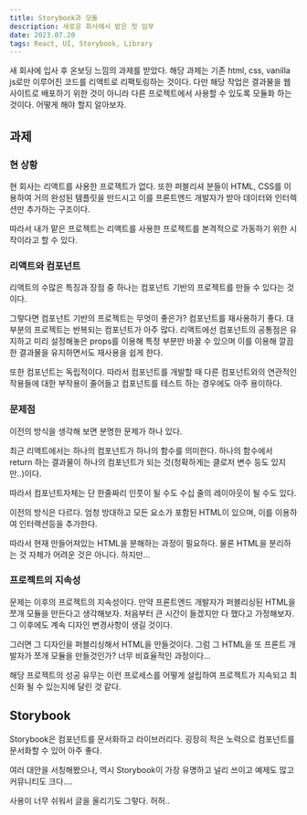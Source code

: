 ```yaml
---
title: Storybook과 모듈
description: 새로운 회사에서 맡은 첫 임무
date: 2023.07.20
tags: React, UI, Storybook, Library
---
```


새 회사에 입사 후 온보딩 느낌의 과제를 받았다.
해당 과제는 기존 html, css, vanilla js로만 이루어진 코드를 리액트로 리팩토링하는 것이다.
다만 해당 작업은 결과물을 웹사이트로 배포하기 위한 것이 아니라 다른 프로젝트에서 사용할 수 있도록 모듈화 하는 것이다.
어떻게 해야 할지 알아보자.

## 과제

### 현 상황

현 회사는 리액트를 사용한 프로젝트가 없다.
또한 퍼블리셔 분들이 HTML, CSS를 이용하여 거의 완성된 템플릿을 만드시고 이를 프론트엔드 개발자가 받아 데이터와 인터렉션만 추가하는 구조이다.

따라서 내가 맡은 프로젝트는 리액트를 사용한 프로젝트를 본격적으로 가동하기 위한 시작이라고 할 수 있다.

### 리액트와 컴포넌트

리액트의 수많은 특징과 장점 중 하나는 컴포넌트 기반의 프로젝트를 만들 수 있다는 것이다.

그렇다면 컴포넌트 기반의 프로젝트는 무엇이 좋은가?
컴포넌트를 재사용하기 좋다.
대부분의 프로젝트는 반복되는 컴포넌트가 아주 많다.
리액트에선 컴포넌트의 공통점은 유지하고 미리 설정해놓은 props를 이용해 특정 부분만 바꿀 수 있으며 이를 이용해 깔끔한 결과물을 유지하면서도 재사용을 쉽게 한다.

또한 컴포넌트는 독립적이다.
따라서 컴포넌트를 개발할 때 다른 컴포넌트와의 연관적인 작용들에 대한 부작용이 줄어들고 컴포넌트를 테스트 하는 경우에도 아주 용이하다.

### 문제점

이전의 방식을 생각해 보면 분명한 문제가 하나 있다.

최근 리액트에서는 하나의 컴포넌트가 하나의 함수를 의미한다.
하나의 함수에서 return 하는 결과물이 하나의 컴포넌트가 되는 것(정확하게는 클로저 변수 등도 있지만..)이다.

따라서 컴포넌트자체는 단 한줄짜리 인풋이 될 수도 수십 줄의 레이아웃이 될 수도 있다.

이전의 방식은 다르다.
엄청 방대하고 모든 요소가 포함된 HTML이 있으며, 이를 이용하여 인터랙션등을 추가한다.

따라서 현재 만들어져있는 HTML을 분해하는 과정이 필요하다.
물론 HTML을 분리하는 것 자체가 어려운 것은 아니다.
하지만...

### 프로젝트의 지속성

문제는 이후의 프로젝트의 지속성이다.
만약 프론트엔드 개발자가 퍼블리싱된 HTML을 쪼개 모듈을 만든다고 생각해보자.
처음부터 큰 시간이 들겠지만 다 했다고 가정해보자.
그 이후에도 계속 디자인 변경사항이 생길 것이다.

그러면 그 디자인을 퍼블리싱해서 HTML을 만들것이다.
그럼 그 HTML을 또 프론트 개발자가 쪼개 모듈을 만들것인가?
너무 비효율적인 과정이다...

해당 프로젝트의 성공 유무는 이런 프로세스를 어떻게 설립하여 프로젝트가 지속되고 최신화 될 수 있는지에 달린 것 같다.

## Storybook

Storybook은 컴포넌트를 문서화하고 라이브러리다.
굉장히 적은 노력으로 컴포넌트를 문서화할 수 있어 아주 좋다.

여러 대안을 서칭해봤으나, 역시 Storybook이 가장 유명하고 널리 쓰이고 예제도 많고 커뮤니티도 크다....

사용이 너무 쉬워서 글을 올리기도 그렇다.
허허..
